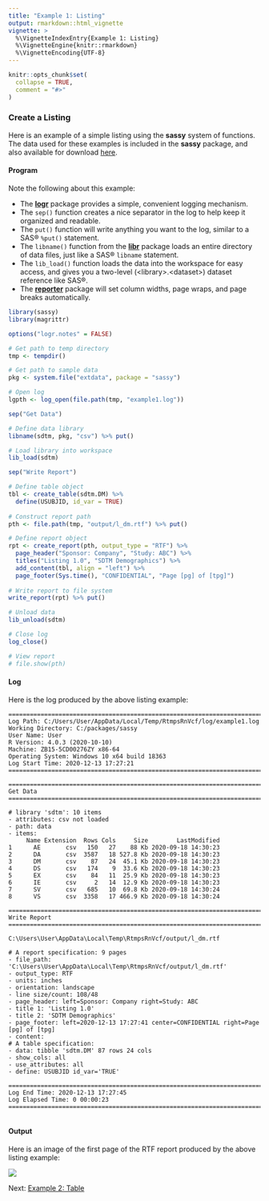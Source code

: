 ```yaml
---
title: "Example 1: Listing"
output: rmarkdown::html_vignette
vignette: >
  %\VignetteIndexEntry{Example 1: Listing}
  %\VignetteEngine{knitr::rmarkdown}
  %\VignetteEncoding{UTF-8}
---
```


```r
knitr::opts_chunk$set(
  collapse = TRUE,
  comment = "#>"
)
```

### Create a Listing 
Here is an example of a simple listing using the **sassy** system of 
functions.  The data used for these examples is included in the **sassy**
package, and also available for download 
<a href="https://github.com/dbosak01/sassy/tree/master/inst/extdata/sassy_data.zip">here</a>.  

#### Program

Note the following about this example:

  * The **[logr](http://logr.r-sassy.org)** package provides a simple, 
  convenient logging mechanism. 
  * The `sep()` function creates a nice separator in the log to help keep it 
  organized and readable. 
  * The `put()` function will write anything you want to the log, similar to a 
  SAS® `%put()` statement.
  * The `libname()` function from the **[libr](http://libr.r-sassy.org)** 
  package loads an entire directory 
  of data files, just like a SAS® `libname` statement.
  * The `lib_load()` function loads the data into the workspace for easy access,
  and gives you a two-level (&lt;library&gt;.&lt;dataset&gt;) dataset reference like SAS®.
  * The **[reporter](http://reporter.r-sassy.org)** package will set column 
  widths, page wraps, and page breaks automatically.

```r
library(sassy)
library(magrittr)

options("logr.notes" = FALSE)

# Get path to temp directory
tmp <- tempdir() 

# Get path to sample data
pkg <- system.file("extdata", package = "sassy")

# Open log
lgpth <- log_open(file.path(tmp, "example1.log"))

sep("Get Data")

# Define data library
libname(sdtm, pkg, "csv") %>% put()

# Load library into workspace
lib_load(sdtm)

sep("Write Report")

# Define table object
tbl <- create_table(sdtm.DM) %>% 
  define(USUBJID, id_var = TRUE)
  
# Construct report path
pth <- file.path(tmp, "output/l_dm.rtf") %>% put()

# Define report object
rpt <- create_report(pth, output_type = "RTF") %>% 
  page_header("Sponsor: Company", "Study: ABC") %>% 
  titles("Listing 1.0", "SDTM Demographics") %>% 
  add_content(tbl, align = "left") %>% 
  page_footer(Sys.time(), "CONFIDENTIAL", "Page [pg] of [tpg]")
  
# Write report to file system
write_report(rpt) %>% put()

# Unload data
lib_unload(sdtm)

# Close log
log_close()

# View report
# file.show(pth)
```

#### Log

Here is the log produced by the above listing example:

```
=========================================================================
Log Path: C:/Users/User/AppData/Local/Temp/RtmpsRnVcf/log/example1.log
Working Directory: C:/packages/sassy
User Name: User
R Version: 4.0.3 (2020-10-10)
Machine: ZB15-5CD00276ZY x86-64
Operating System: Windows 10 x64 build 18363
Log Start Time: 2020-12-13 17:27:21
=========================================================================

=========================================================================
Get Data
=========================================================================

# library 'sdtm': 10 items
- attributes: csv not loaded
- path: data
- items:
     Name Extension  Rows Cols     Size        LastModified
1      AE       csv   150   27    88 Kb 2020-09-18 14:30:23
2      DA       csv  3587   18 527.8 Kb 2020-09-18 14:30:23
3      DM       csv    87   24  45.1 Kb 2020-09-18 14:30:23
4      DS       csv   174    9  33.6 Kb 2020-09-18 14:30:23
5      EX       csv    84   11  25.9 Kb 2020-09-18 14:30:23
6      IE       csv     2   14  12.9 Kb 2020-09-18 14:30:23
7      SV       csv   685   10  69.8 Kb 2020-09-18 14:30:24
8      VS       csv  3358   17 466.9 Kb 2020-09-18 14:30:24

=========================================================================
Write Report
=========================================================================

C:\Users\User\AppData\Local\Temp\RtmpsRnVcf/output/l_dm.rtf

# A report specification: 9 pages
- file_path: 'C:\Users\User\AppData\Local\Temp\RtmpsRnVcf/output/l_dm.rtf'
- output_type: RTF
- units: inches
- orientation: landscape
- line size/count: 108/48
- page_header: left=Sponsor: Company right=Study: ABC
- title 1: 'Listing 1.0'
- title 2: 'SDTM Demographics'
- page_footer: left=2020-12-13 17:27:41 center=CONFIDENTIAL right=Page [pg] of [tpg]
- content:
# A table specification:
- data: tibble 'sdtm.DM' 87 rows 24 cols
- show_cols: all
- use_attributes: all
- define: USUBJID id_var='TRUE'

=========================================================================
Log End Time: 2020-12-13 17:27:45
Log Elapsed Time: 0 00:00:23
=========================================================================


```
#### Output

Here is an image of the first page of the RTF report produced by the
above listing example:

<img src="../man/images/listing.png" align="center" />


Next: [Example 2: Table](sassy-table.html)
